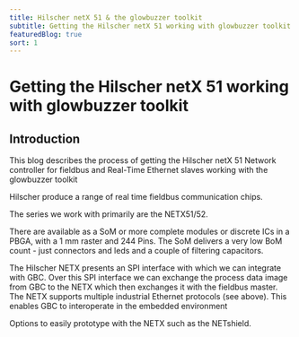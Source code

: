 ```yaml
---
title: Hilscher netX 51 & the glowbuzzer toolkit
subtitle: Getting the Hilscher netX 51 working with glowbuzzer toolkit
featuredBlog: true
sort: 1
---
```


# Getting the Hilscher netX 51 working with glowbuzzer toolkit

## Introduction
<TitleImage image={netx52} alt="netx52"/>

This blog describes the process of getting the Hilscher netX 51 Network controller for fieldbus and Real-Time Ethernet slaves working with the glowbuzzer toolkit


Hilscher produce a range of real time fieldbus communication chips.

The series we work with primarily are the NETX51/52.


There are available as a SoM or more complete modules or discrete ICs in a PBGA, with a 1 mm raster and 244 Pins. The SoM delivers a very low BoM count - just connectors and leds and a couple of filtering capacitors.

The Hilscher NETX presents an SPI interface with which we can integrate with GBC. Over this SPI interface we can exchange the process data image from GBC to the NETX which then exchanges it with the  fieldbus master. The NETX supports multiple industrial Ethernet protocols (see above). This enables GBC to interoperate in the embedded environment

Options to easily prototype with the NETX such as the NETshield.